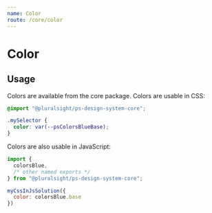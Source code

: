 ```yaml
---
name: Color
route: /core/color
---
```



# Color

## Usage

Colors are available from the core package. Colors are usable in CSS:

```css startExpanded
@import "@pluralsight/ps-design-system-core";

.mySelector {
  color: var(--psColorsBlueBase);
}
```

Colors are also usable in JavaScript:

```javascript noRender startExpanded
import {
  colorsBlue,
  /* other named exports */
} from "@pluralsight/ps-design-system-core";

myCssInJsSolution({
  color: colorsBlue.base
})
```

<ColorCategories />
